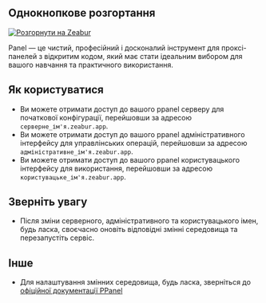 ## Однокнопкове розгортання

[![Розгорнути на Zeabur](https://zeabur.com/button.svg)](https://zeabur.com/templates/IBPWWW)

Panel — це чистий, професійний і досконалий інструмент для проксі-панелей з відкритим кодом, який має стати ідеальним вибором для вашого навчання та практичного використання.

## Як користуватися

- Ви можете отримати доступ до вашого ppanel серверу для початкової конфігурації, перейшовши за адресою `серверне_ім'я.zeabur.app`.
- Ви можете отримати доступ до вашого ppanel адміністративного інтерфейсу для управлінських операцій, перейшовши за адресою `адміністративне_ім'я.zeabur.app`.
- Ви можете отримати доступ до вашого ppanel користувацького інтерфейсу для використання, перейшовши за адресою `користувацьке_ім'я.zeabur.app`.

## Зверніть увагу

- Після зміни серверного, адміністративного та користувацького імен, будь ласка, своєчасно оновіть відповідні змінні середовища та перезапустіть сервіс.

## Інше

- Для налаштування змінних середовища, будь ласка, зверніться до [офіційної документації PPanel](https://ppanel.dev/)



<Giscus />

